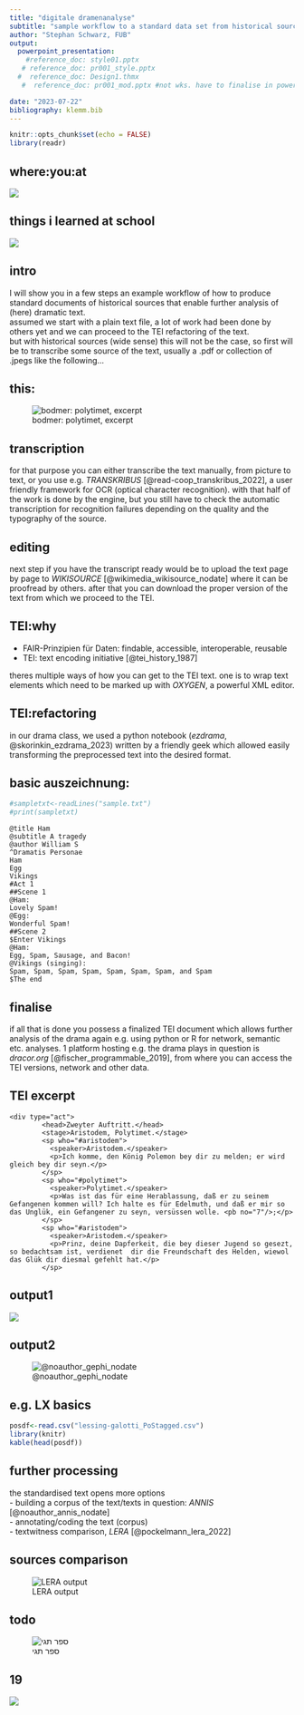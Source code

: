 ```yaml
---
title: "digitale dramenanalyse"
subtitle: "sample workflow to a standard data set from historical sources"
author: "Stephan Schwarz, FUB"
output: 
  powerpoint_presentation:
    #reference_doc: style01.pptx
   # reference_doc: pr001_style.pptx
  #  reference_doc: Design1.thmx
   #  reference_doc: pr001_mod.pptx #not wks. have to finalise in powerpoint

date: "2023-07-22"
bibliography: klemm.bib
---
```


```r
knitr::opts_chunk$set(echo = FALSE)
library(readr)
```

## where:you:at
![](figure-html/hison1.jpeg)


## things i learned at school
![](figure-html/hison0.jpeg)

## intro
I will show you in a few steps an example workflow of how to produce standard documents of historical sources that enable further analysis of (here) dramatic text.     
assumed we start with a plain text file, a lot of work had been done by others yet and we can proceed to the TEI refactoring of the text.   
but with historical sources (wide sense) this will not be the case, so first will be to transcribe some source of the text, usually a .pdf or collection of .jpegs like the following...

## this:
![bodmer: polytimet, excerpt](figure-html/bodmer_polytimet_1760-0007.jpg)

## transcription
for that purpose you can either transcribe the text manually, from picture to text, or you use e.g. *TRANSKRIBUS* [@read-coop_transkribus_2022], a user friendly framework for OCR (optical character recognition). with that half of the work is done by the engine, but you still have to check the automatic transcription for recognition failures depending on the quality and the typography of the source.

## editing
next step if you have the transcript ready would be to upload the text page by page to *WIKISOURCE* [@wikimedia_wikisource_nodate] where it can be proofread by others. after that you can download the proper version of the text from which we proceed to the TEI.

## TEI:why
- FAIR-Prinzipien für Daten: findable, accessible, interoperable, reusable
- TEI: text encoding initiative [@tei_history_1987]

theres multiple ways of how you can get to the TEI text. one is to wrap text elements which need to be marked up with *OXYGEN*, a powerful XML editor.

## TEI:refactoring
in our drama class, we used a python notebook (*ezdrama*, @skorinkin_ezdrama_2023) written by a friendly geek which allowed easily transforming the preprocessed text into the desired format. 

## basic auszeichnung:
``` r
#sampletxt<-readLines("sample.txt")
#print(sampletxt)
```
```
@title Ham 
@subtitle A tragedy
@author William S
^Dramatis Personae
Ham
Egg
Vikings
#Act 1
##Scene 1
@Ham: 
Lovely Spam! 
@Egg: 
Wonderful Spam!
##Scene 2
$Enter Vikings
@Ham: 
Egg, Spam, Sausage, and Bacon! 
@Vikings (singing):
Spam, Spam, Spam, Spam, Spam, Spam, Spam, and Spam
$The end
```


## finalise
if all that is done you possess a finalized TEI document which allows further analysis of the drama again e.g. using python or R for network, semantic etc. analyses. 1 platform hosting e.g. the drama plays in question is *dracor.org* [@fischer_programmable_2019], from where you can access the TEI versions, network and other data.

## TEI excerpt
```
<div type="act">
        <head>Zweyter Auftritt.</head>
        <stage>Aristodem, Polytimet.</stage>
        <sp who="#aristodem">
          <speaker>Aristodem.</speaker>
          <p>Ich komme, den König Polemon bey dir zu melden; er wird gleich bey dir seyn.</p>
        </sp>
        <sp who="#polytimet">
          <speaker>Polytimet.</speaker>
          <p>Was ist das für eine Herablassung, daß er zu seinem Gefangenen kommen will? Ich halte es für Edelmuth, und daß er mir so das Unglük, ein Gefangener zu seyn, versüssen wolle. <pb no="7"/>;</p>
        </sp>
        <sp who="#aristodem">
          <speaker>Aristodem.</speaker>
          <p>Prinz, deine Dapferkeit, die bey dieser Jugend so gesezt, so bedachtsam ist, verdienet  dir die Freundschaft des Helden, wiewol das Glük dir diesmal gefehlt hat.</p>
        </sp>
```

## output1
![](figure-html/typetoken.png)

## output2
![@noauthor_gephi_nodate](figure-html/klemm_gephi_vis_002.png)


## e.g. LX basics

```r
posdf<-read.csv("lessing-galotti_PoStagged.csv")
library(knitr)
kable(head(posdf))
```

## further processing

the standardised text opens more options  
- building a corpus of the text/texts in question: *ANNIS* [@noauthor_annis_nodate]   
- annotating/coding the text (corpus)   
- textwitness comparison, *LERA* [@pockelmann_lera_2022]

## sources comparison
![LERA output](figure-html/klemm_lera.png)

## todo
![ספר תגי](figure-html/Seferhatagin-0006.jpeg)

## 19
![](figure-html/hison2.jpeg)






